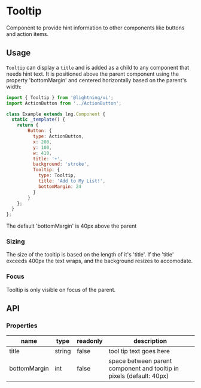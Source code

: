 
# Tooltip

Component to provide hint information to other components like buttons and action items.

## Usage

`Tooltip` can display a `title` and is added as a child to any component that needs hint text.  It is positioned above the parent component using the property 'bottomMargin' and centered horizontally based on the parent's width:

```js
import { Tooltip } from '@lightning/ui';
import ActionButton from '../ActionButton';

class Example extends lng.Component {
  static _template() {
    return {
        Button: {
          type: ActionButton,
          x: 200,
          y: 100,
          w: 410,
          title: '+',
          background: 'stroke',
          Tooltip: {
            type: Tooltip,
            title: 'Add to My List!',
            bottomMargin: 24
          }
        }
    };
  }
};
```

<Canvas>
  <Story id="tooltip--basic" />
</Canvas>

The default 'bottomMargin' is 40px above the parent

### Sizing

The size of the tooltip is based on the length of it's 'title'.  If the 'title' exceeds 400px the text wraps, and the background resizes to accomodate.

### Focus

Tooltip is only visible on focus of the parent.

## API

### Properties

name|type|readonly|description
--|--|--|--
title|string|false|tool tip text goes here
bottomMargin|int|false|space between parent component and tooltip in pixels (default: 40px)

